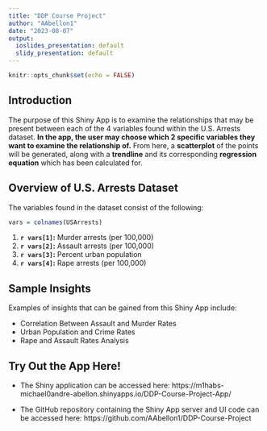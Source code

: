 ```yaml
---
title: "DDP Course Project"
author: "AAbellon1"
date: "2023-08-07"
output:
  ioslides_presentation: default
  slidy_presentation: default
---
```


```r
knitr::opts_chunk$set(echo = FALSE)
```

## Introduction
The purpose of this Shiny App is to examine the relationships that may be present between each of the 4 variables found within the U.S. Arrests dataset. **In the app, the user may choose which 2 specific variables they want to examine the relationship of.** From here, a **scatterplot** of the points will be generated, along with a **trendline** and its corresponding **regression equation** which has been calculated for. 

## Overview of U.S. Arrests Dataset
The variables found in the dataset consist of the following:

```r
vars = colnames(USArrests)
```
1. **`r vars[1]`:** Murder arrests (per 100,000)
2. **`r vars[2]`:** Assault arrests (per 100,000)
3. **`r vars[3]`:** Percent urban population
4. **`r vars[4]`:** Rape arrests (per 100,000)

## Sample Insights
Examples of insights that can be gained from this Shiny App include:

* Correlation Between Assault and Murder Rates
* Urban Population and Crime Rates
* Rape and Assault Rates Analysis

## Try Out the App Here!
* The Shiny application can be accessed here: https://m1habs-michael0andre-abellon.shinyapps.io/DDP-Course-Project-App/

* The GitHub repository containing the Shiny App server and UI code can be accessed here:
https://github.com/AAbellon1/DDP-Course-Project